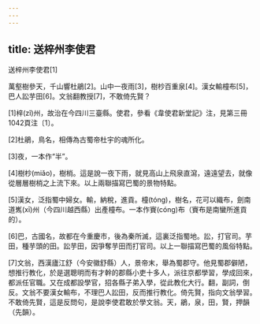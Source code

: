 ```yaml
---
---
---
```

title: 送梓州李使君
---




送梓州李使君[1]

萬壑樹參天，千山響杜鵑[2]。山中一夜雨[3]，樹杪百重泉[4]。漢女輸橦布[5]，巴人訟芋田[6]。文翁翻教授[7]，不敢倚先賢？

[1]梓(zǐ)州，故治在今四川三臺縣。使君，參看《韋使君新堂記》注，見第三冊1042頁注〔1〕。

[2]杜鵑，鳥名，相傳為古蜀帝杜宇的魂所化。

[3]夜，一本作“半”。

[4]樹杪(miǎo)，樹梢。這是說一夜下雨，就見高山上飛泉直瀉，遠遠望去，就像從層層樹梢之上流下來。以上兩聯描寫巴蜀的景物特點。

[5]漢女，泛指蜀中婦女。輸，納稅，進貢。橦(tóng)，樹名，花可以織布，劍南道嶲(xī)州（今四川越西縣）出產橦布。一本作賨(cóng)布（賨布是南蠻所進貢的）。

[6]巴，古國名，故都在今重慶市，後為秦所滅，這裏泛指蜀地。訟，打官司。芋田，種芋頭的田。訟芋田，因爭奪芋田而打官司。以上一聯描寫巴蜀的風俗特點。

[7]文翁，西漢廬江舒（今安徽舒縣）人，景帝末，舉為蜀郡守。他見蜀郡僻陋，想推行教化，於是選聰明而有才幹的郡縣小吏十多人，派往京都學習，學成回來，都派任官職。又在成都設學官，招各縣子弟入學，從此教化大行。翻，副詞，倒反。文翁不要漢女輸布，不理巴人訟田，反而推行教化。倚先賢，指向文翁學習。不敢倚先賢，這是反問句，是說李使君敢於學文翁。天，鵑，泉，田，賢，押韻（先韻）。